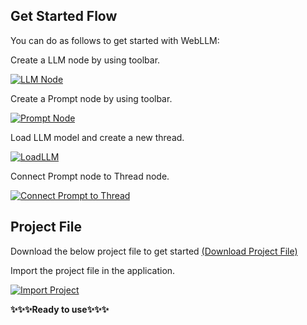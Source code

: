 ## Get Started Flow

You can do as follows to get started with WebLLM:

Create a LLM node by using toolbar.

[![LLM Node](./docs/create-web-llm.gif)](./docs/create-web-llm.gif)

Create a Prompt node by using toolbar.

[![Prompt Node](./docs/create-a-prompt.gif)](./docs/create-a-prompt.gif)

Load LLM model and create a new thread.

[![LoadLLM](./docs/load-llm-and-create-thread.gif)](./docs/load-llm-and-create-thread.gif)

Connect Prompt node to Thread node.

[![Connect Prompt to Thread](./docs/prompt-to-thread.gif)](./docs/prompt-to-thread.gif)

## Project File

Download the below project file to get started [(Download Project File)](./docs/Get-Started.json "<download>")

Import the project file in the application.

[![Import Project](./docs/import-project-file.gif)](./docs/import-project-file.gif)

**✨✨✨Ready to use✨✨✨**

<br />
<br />
<br />
<br />
<br />
